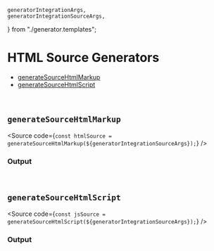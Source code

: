     generatorIntegrationArgs,
    generatorIntegrationSourceArgs,
} from "./generator.templates";

<Meta title="Code Generators/HTML" />

# HTML Source Generators

-   [generateSourceHtmlMarkup](#generatesourcehtmlmarkup)
-   [generateSourceHtmlScript](#generatesourcehtmlscript)

<br />

## `generateSourceHtmlMarkup`

<Source
    code={`
const htmlSource = generateSourceHtmlMarkup(${generatorIntegrationSourceArgs});
`}
/>

### Output

<Source
    dark
    language="html"
    type="code"
    code={generateSourceHtmlMarkup(generatorIntegrationArgs)}
/>

<br />

## `generateSourceHtmlScript`

<Source
    code={`
const jsSource = generateSourceHtmlScript(${generatorIntegrationSourceArgs});
`}
/>

### Output

<Source
    dark
    language="html"
    code={generateSourceHtmlScript(generatorIntegrationArgs)}
/>
